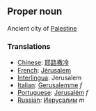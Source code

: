 ==Proper noun==

Ancient city of [[Palestine]]

===Translations===
*[[Chinese]]: [[耶路撒冷]]
*[[French]]: [[Jérusalem]]
*[[Interlingua]]: Jerusalem
*[[Italian]]: [[Gerusalemme]] ''f''
*[[Portuguese]]: [[Jerusalém]] ''f''
*[[Russian]]: [[Иерусалим]] ''m''